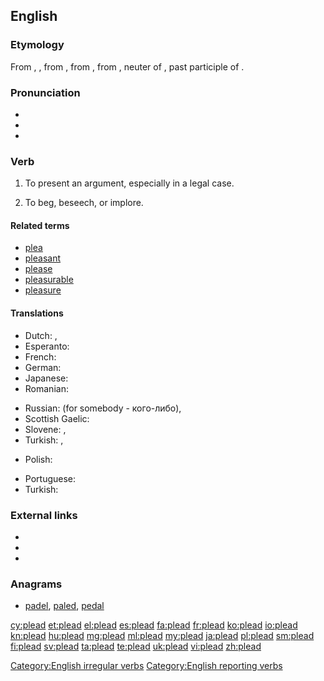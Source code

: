 ==English==

===Etymology===
From {{etyl|enm}} {{term|pleden|lang=enm}}, {{term|plaiden|lang=enm}}, from {{etyl|fro}} {{term|lang=fro|plaider||to plead, offer a plea}}, from {{term|lang=fro|plait}}, from {{etyl|ML.}} {{term|lang=la|placitum||a decree, sentence, suit, plea, etc.", in Classical {{etyl|la}}, "an opinion, determination, prescription, order; literally, that which is pleasing, pleasure}}, neuter of {{term|lang=la|placitus}}, past participle of {{term|lang=la|placere||to please}}.

===Pronunciation===
* {{IPA|/ˈpliːd/}}
* {{audio|en-us-plead.ogg|Audio (US)}}
* {{rhymes|iːd}}

===Verb===
{{en-verb|pleads|pleading|'''[[pled]]''' {{qualifier|North America, Scotland}} or '''[[pleaded]]''' {{qualifier|England}}}}

# To present an argument, especially in a legal case.
#: {{usex|The defendant has decided to '''plead''' not guilty.}}
# To beg, beseech, or implore.
#: {{usex|He '''pleaded''' with me not to leave the house.}}

====Related terms====
* [[plea]]
* [[pleasant]]
* [[please]]
* [[pleasurable]]
* [[pleasure]]

====Translations====
{{trans-top|to present an argument}}
* Dutch: {{t+|nl|pleiten}}, {{t+|nl|bepleiten}}
* Esperanto: {{t-|eo|pledi}}
* French: {{t+|fr|plaider}}
* German: {{t+|de|plädieren}}
* Japanese: {{t-|ja|嘆願する|tr={{Jpan|たんがんする}}, tangan suru}}
* Romanian: {{t+|ro|pleda}}
{{trans-mid}}
* Russian: {{t+|ru|защищать}} (for somebody - кого-либо), {{t-SOP|ru|представлять интересы, выступать с заявлением (в суде)}}
* Scottish Gaelic: {{t-|gd|tagair}}
* Slovene: {{t-|sl|pledirati}}, {{t-|sl|zagovarjati se}}
* Turkish: {{t+|tr|açıklamak}}, {{t+|tr|ileri sürmek}}
{{trans-bottom}}

{{trans-top|to beg}}
* Polish: {{t+|pl|błagać}}
{{trans-mid}}
* Portuguese: {{t|pt|implorar}}
* Turkish: {{t+|tr|yalvarmak}}
{{trans-bottom}}

===External links===
* {{R:Webster 1913}}
* {{R:Century 1911}}
* {{R:OneLook}}

===Anagrams===
* [[padel#English|padel]], [[paled#English|paled]], [[pedal#English|pedal]]

[[Category:English irregular verbs]]
[[Category:English reporting verbs]]

[[cy:plead]]
[[et:plead]]
[[el:plead]]
[[es:plead]]
[[fa:plead]]
[[fr:plead]]
[[ko:plead]]
[[io:plead]]
[[kn:plead]]
[[hu:plead]]
[[mg:plead]]
[[ml:plead]]
[[my:plead]]
[[ja:plead]]
[[pl:plead]]
[[sm:plead]]
[[fi:plead]]
[[sv:plead]]
[[ta:plead]]
[[te:plead]]
[[uk:plead]]
[[vi:plead]]
[[zh:plead]]